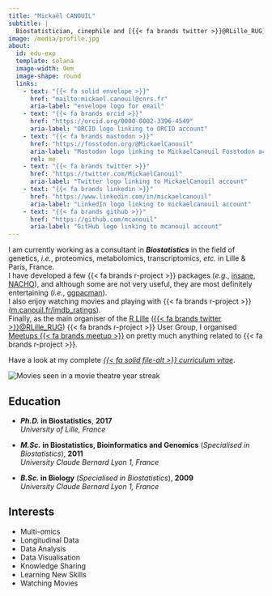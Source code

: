 ```yaml
---
title: "Mickaël CANOUIL"
subtitle: |
  Biostatistician, cinephile and [{{< fa brands twitter >}}@RLille_RUG](https://twitter.com/RLille_RUG) organiser.
image: /media/profile.jpg
about:
  id: edu-exp
  template: solana
  image-width: 9em
  image-shape: round
  links:
    - text: "{{< fa solid envelope >}}"
      href: "mailto:mickael.canouil@cnrs.fr"
      aria-label: "envelope logo for email"
    - text: "{{< fa brands orcid >}}"
      href: "https://orcid.org/0000-0002-3396-4549"
      aria-label: "ORCID logo linking to ORCID account"
    - text: "{{< fa brands mastodon >}}"
      href: "https://fosstodon.org/@MickaelCanouil"
      aria-label: "Mastodon logo linking to MickaelCanouil Fosstodon account"
      rel: me
    - text: "{{< fa brands twitter >}}"
      href: "https://twitter.com/MickaelCanouil"
      aria-label: "Twitter logo linking to MickaelCanouil account"
    - text: "{{< fa brands linkedin >}}"
      href: "https://www.linkedin.com/in/mickaelcanouil"
      aria-label: "LinkedIn logo linking to mickaelcanouil account"
    - text: "{{< fa brands github >}}"
      href: "https://github.com/mcanouil"
      aria-label: "GitHub logo linking to mcanouil account"
---
```


::: {#edu-exp}
:::

I am currently working as a consultant in __*Biostatistics*__ in the field of genetics, *i.e.*, proteomics, metabolomics, transcriptomics, *etc.* in Lille & Paris, France.  
I have developed a few {{< fa brands r-project >}}&nbsp;packages (_e.g._,&nbsp;[insane](https://cran.r-project.org/package=insane), [NACHO](https://cran.r-project.org/package=NACHO)), and although some are not very useful, they are most definitely entertaining (_i.e._,&nbsp;[ggpacman](https://cran.r-project.org/package=ggpacman)).  
I also enjoy watching movies and playing with {{< fa brands r-project >}} ([m.canouil.fr/imdb_ratings](https://m.canouil.fr/imdb_ratings/)).  
Finally, as the main organiser of the [R Lille](https://rlille.fr/) ([{{< fa brands twitter >}}@RLille_RUG](https://twitter.com/RLille_RUG)) {{< fa brands r-project >}} User Group, I organised [Meetups&nbsp;{{< fa brands meetup >}}](https://www.meetup.com/R-Lille/) on pretty much anything related to {{< fa brands r-project >}}.

Have a look at my complete [_{{< fa solid file-alt >}} curriculum vitae_](https://m.canouil.fr/curriculum-vitae/).

<img src="https://raw.githubusercontent.com/mcanouil/imdb-ratings/main/media/streak.svg" class="img-fluid" alt="Movies seen in a movie theatre year streak" />

:::: {.grid}

::: {.g-col-12 .g-col-md-8 style="text-align: left;"}
## Education

- **_Ph.D._ in Biostatistics**, **2017**  
  *University of Lille, France*

- **_M.Sc._ in Biostatistics, Bioinformatics and Genomics** (*Specialised in Biostatistics*), **2011**  
  *University Claude Bernard Lyon 1, France*

- **_B.Sc._ in Biology** (*Specialised in Biostatistics*), **2009**  
  *University Claude Bernard Lyon 1, France*
:::

::: {.g-col-12 .g-col-md-4 style="text-align: left;"}
## Interests

- Multi-omics
- Longitudinal Data
- Data Analysis
- Data Visualisation
- Knowledge Sharing
- Learning New Skills
- Watching Movies
:::

::::
